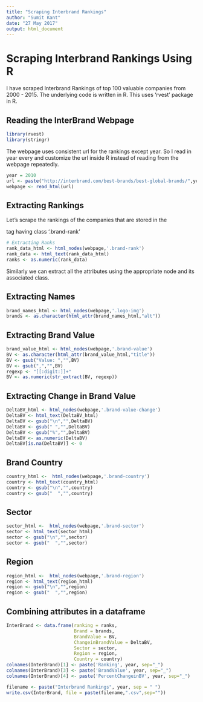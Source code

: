 ```yaml
---
title: "Scraping Interbrand Rankings"
author: "Sumit Kant"
date: "27 May 2017"
output: html_document
---
```


# Scraping Interbrand Rankings Using R

I have scraped Interbrand Rankings of top 100 valuable companies from 2000 - 2015. The underlying code is written in R. This uses 'rvest' package in R.

## Reading the InterBrand Webpage

```r
library(rvest)
library(stringr)
```

The webpage uses consistent url for the rankings except year. So I read in year every and customize the url inside R instead of reading from the webpage repeatedly.

```r
year = 2010
url <- paste("http://interbrand.com/best-brands/best-global-brands/",year,"/ranking/",sep = "")
webpage <- read_html(url)
```

## Extracting Rankings

Let's scrape the rankings of the companies that are stored in the <div> tag having class '.brand-rank'

```r
# Extracting Ranks
rank_data_html <- html_nodes(webpage,'.brand-rank')
rank_data <- html_text(rank_data_html)
ranks <- as.numeric(rank_data)
```

Similarly we can extract all the attributes using the appropriate node and its associated class.

## Extracting Names
```r
brand_names_html <- html_nodes(webpage,'.logo-img')
brands <- as.character(html_attr(brand_names_html,"alt"))
```

## Extracting Brand Value
```r
brand_value_html <- html_nodes(webpage,'.brand-value')
BV <- as.character(html_attr(brand_value_html,"title"))
BV <- gsub("Value: ","",BV) 
BV <- gsub(",","",BV)
regexp <- "[[:digit:]]+"
BV <- as.numeric(str_extract(BV, regexp))
```


## Extracting Change in Brand Value
```r
DeltaBV_html <- html_nodes(webpage,'.brand-value-change')
DeltaBV <- html_text(DeltaBV_html)
DeltaBV <- gsub("\n","",DeltaBV) 
DeltaBV <- gsub(" ","",DeltaBV) 
DeltaBV <- gsub("%","",DeltaBV) 
DeltaBV <- as.numeric(DeltaBV)
DeltaBV[is.na(DeltaBV)] <- 0
```

## Brand Country
```r
country_html <-  html_nodes(webpage,'.brand-country')
country <- html_text(country_html)
country <- gsub("\n","",country) 
country <- gsub("  ","",country) 
```

## Sector
```r
sector_html <-  html_nodes(webpage,'.brand-sector')
sector <- html_text(sector_html)
sector <- gsub("\n","",sector) 
sector <- gsub("  ","",sector) 
```

## Region
```r
region_html <-  html_nodes(webpage,'.brand-region')
region <- html_text(region_html)
region <- gsub("\n","",region) 
region <- gsub("  ","",region) 
```

## Combining attributes in a dataframe
```r
InterBrand <- data.frame(ranking = ranks,
                         Brand = brands,
                         BrandValue = BV,
                         ChangeinBrandValue = DeltaBV,
                         Sector = sector,
                         Region = region,
                         Country = country)
colnames(InterBrand)[1] <- paste('Ranking', year, sep="_")
colnames(InterBrand)[3] <- paste('BrandValue', year, sep="_")
colnames(InterBrand)[4] <- paste('PercentChangeinBV', year, sep="_")

filename <- paste("Interbrand Rankings", year, sep = " ")
write.csv(InterBrand, file = paste(filename,".csv",sep=""))
```

